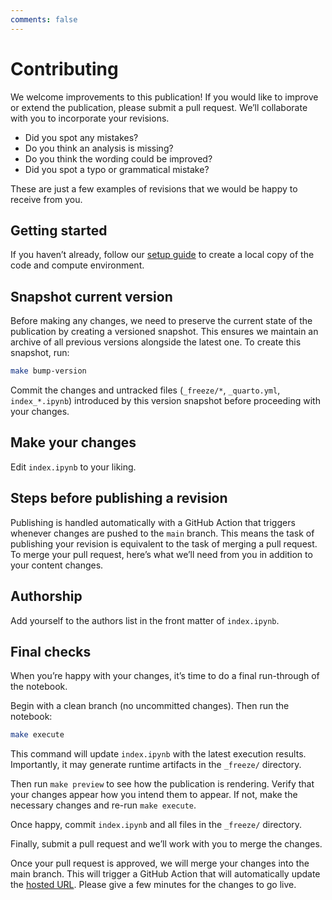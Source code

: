 ```yaml
---
comments: false
---
```


# Contributing

We welcome improvements to this publication! If you would like to improve or extend the publication, please submit a pull request. We'll collaborate with you to incorporate your revisions.

* Did you spot any mistakes?
* Do you think an analysis is missing?
* Do you think the wording could be improved?
* Did you spot a typo or grammatical mistake?

These are just a few examples of revisions that we would be happy to receive from you.

## Getting started

If you haven't already, follow our [setup guide](SETUP.qmd) to create a local copy of the code and compute environment.

## Snapshot current version

Before making any changes, we need to preserve the current state of the publication by creating a versioned snapshot. This ensures we maintain an archive of all previous versions alongside the latest one. To create this snapshot, run:

```bash
make bump-version
```

Commit the  changes and untracked files (`_freeze/*`, `_quarto.yml`, `index_*.ipynb`) introduced by this version snapshot before proceeding with your changes.

## Make your changes

Edit `index.ipynb` to your liking.

## Steps before publishing a revision

Publishing is handled automatically with a GitHub Action that triggers whenever changes are pushed to the `main` branch. This means the task of publishing your revision is equivalent to the task of merging a pull request. To merge your pull request, here's what we'll need from you in addition to your content changes.

## Authorship

Add yourself to the authors list in the front matter of `index.ipynb`.

## Final checks

When you're happy with your changes, it's time to do a final run-through of the notebook.

Begin with a clean branch (no uncommitted changes). Then run the notebook:

```bash
make execute
```

This command will update `index.ipynb` with the latest execution results. Importantly, it may generate runtime artifacts in the `_freeze/` directory.

Then run `make preview` to see how the publication is rendering. Verify that your changes appear how you intend them to appear. If not, make the necessary changes and re-run `make execute`.

Once happy, commit `index.ipynb` and all files in the `_freeze/` directory.

Finally, submit a pull request and we'll work with you to merge the changes.

Once your pull request is approved, we will merge your changes into the main branch. This will trigger a GitHub Action that will automatically update the [hosted URL](https://{{< var pub.org >}}.github.io/{{< var pub.repo >}}/). Please give a few minutes for the changes to go live.
